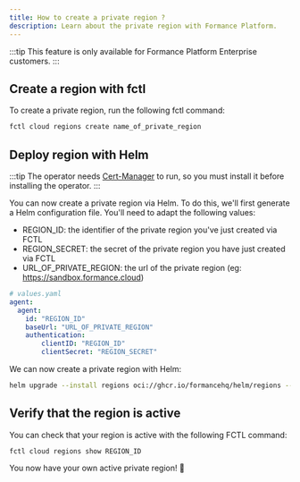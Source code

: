 ```yaml
---
title: How to create a private region ?
description: Learn about the private region with Formance Platform.
---
```


:::tip
This feature is only available for Formance Platform Enterprise customers.
:::

## Create a region with fctl
To create a private region, run the following fctl command:
```bash
fctl cloud regions create name_of_private_region
```

## Deploy region with Helm
:::tip
The operator needs [Cert-Manager](https://cert-manager.io/docs/installation/helm/) to run, so you must install it before installing the operator.
:::

You can now create a private region via Helm. To do this, we'll first generate a Helm configuration file.
You'll need to adapt the following values:
- REGION_ID: the identifier of the private region you've just created via FCTL
- REGION_SECRET: the secret of the private region you have just created via FCTL
- URL_OF_PRIVATE_REGION: the url of the private region (eg: https://sandbox.formance.cloud)

```yaml
# values.yaml
agent:
  agent:
    id: "REGION_ID"
    baseUrl: "URL_OF_PRIVATE_REGION"
    authentication:
        clientID: "REGION_ID"
        clientSecret: "REGION_SECRET"
```
We can now create a private region with Helm:
```bash
helm upgrade --install regions oci://ghcr.io/formancehq/helm/regions --version 0.1.0 --namespace formance-system --create-namespace --values values.yaml
```

## Verify that the region is active
You can check that your region is active with the following FCTL command:
```
fctl cloud regions show REGION_ID
```
You now have your own active private region! 🎉
